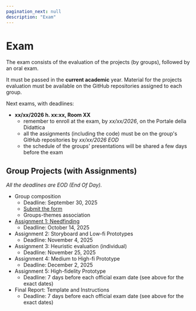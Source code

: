 ```yaml
---
pagination_next: null
description: "Exam"
---
```


# Exam

The exam consists of the evaluation of the projects (by groups), followed by an oral exam.

It must be passed in the **current academic** year. Material for the projects evaluation must be available on the GitHub repositories assigned to each group.

Next exams, with deadlines:

- **xx/xx/2026 h. xx:xx, Room XX**
  - remember to enroll at the exam, by *xx/xx/2026*, on the Portale della Didattica
  - all the assignments (including the code) must be on the group's GitHub repositories by *xx/xx/2026 EOD*
  - the schedule of the groups' presentations will be shared a few days before the exam

## Group Projects (with Assignments)

*All the deadlines are EOD (End Of Day).*

- Group composition
  - Deadline: September 30, 2025
  - [Submit the form](https://forms.gle/1hvLn5sRGvohpW9q8)
  - Groups-themes association
- [Assignment 1: Needfinding](https://polito-hci-2025.github.io/materials/assignments/A1-needfinding.pdf)
  - Deadline: October 14, 2025
- Assignment 2: Storyboard and Low-fi Prototypes
  - Deadline: November 4, 2025
- Assignment 3: Heuristic evaluation (individual)
  - Deadline: November 25, 2025
- Assignment 4: Medium to High-fi Prototype
  - Deadline: December 2, 2025
- Assignment 5: High-fidelity Prototype
  - Deadline: 7 days before each official exam date (see above for the exact dates)
- Final Report: Template and Instructions
  - Deadline: 7 days before each official exam date (see above for the exact dates)
